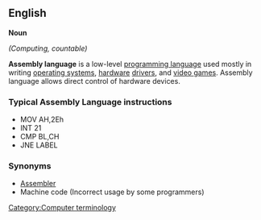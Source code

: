 ==English==

'''Noun'''

''(Computing, countable)''

'''Assembly language''' is a low-level [[programming language]] used mostly in writing [[operating system]]s, [[hardware]] [[drivers]], and [[video games]]. Assembly language allows direct control of hardware devices.

===Typical Assembly Language instructions===

*MOV AH,2Eh
*INT 21
*CMP BL,CH
*JNE LABEL

===Synonyms===
*[[Assembler]]
*Machine code (Incorrect usage by some programmers)

[[Category:Computer terminology]]